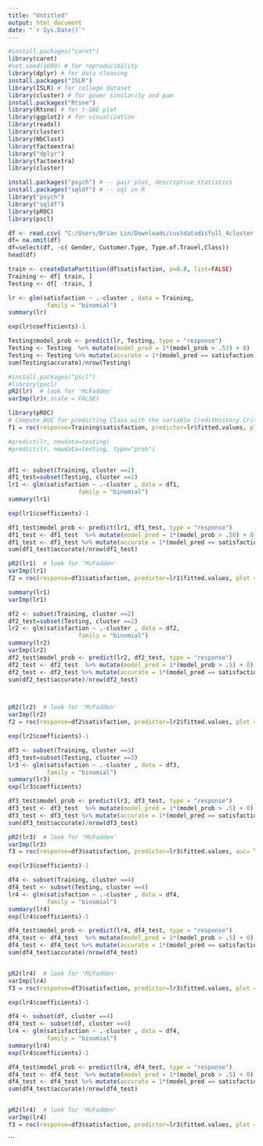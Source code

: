 ---
title: "Untitled"
output: html_document
date: "`r Sys.Date()`"
---
```{r}
#install.packages("caret")
library(caret)
#set.seed(1680) # for reproducibility
library(dplyr) # for data cleaning
install.packages("ISLR")
library(ISLR) # for college dataset
library(cluster) # for gower similarity and pam
install.packages("Rtsne")
library(Rtsne) # for t-SNE plot
library(ggplot2) # for visualization
library(readxl)
library(cluster)
library(NbClust)
library(factoextra)
library("dplyr")
library(factoextra)
library(cluster)

install.packages("psych") # -- pair plot, descriptive statistics
install.packages("sqldf") # -- sql in R
library("psych")
library("sqldf")
library(pROC)
library(pscl)
```

```{r}
df <- read.csv( "C:/Users/Brian Lin/Downloads/custdatadisfull_4cluster.csv")
df= na.omit(df)
df=select(df, -c( Gender, Customer.Type, Type.of.Travel,Class))
head(df)
```


```{r}
train <- createDataPartition(df$satisfaction, p=0.8, list=FALSE)
Training <- df[ train, ]
Testing <- df[ -train, ]

```


```{r}

lr <- glm(satisfaction ~ .-cluster , data = Training, 
           family = "binomial")
summary(lr)

exp(lr$coefficients)-1

Testing$model_prob <- predict(lr, Testing, type = "response")
Testing <- Testing  %>% mutate(model_pred = 1*(model_prob > .53) + 0)
Testing <- Testing %>% mutate(accurate = 1*(model_pred == satisfaction))
sum(Testing$accurate)/nrow(Testing)

#install.packages("pscl")
#library(pscl)
pR2(lr)  # look for 'McFadden'
varImp(lr)#,scale = FALSE)

library(pROC)
# Compute AUC for predicting Class with the variable CreditHistory.Critical
f1 = roc(response=Training$satisfaction, predictor=lr$fitted.values, plot = TRUE)

#predict(lr, newdata=testing)
#predict(lr, newdata=testing, type="prob")
```

```{r}

```


```{r}
df1 <- subset(Training, cluster ==1)
df1_test=subset(Testing, cluster ==1)
lr1 <- glm(satisfaction ~ .-cluster , data = df1, 
                    family = "binomial")
summary(lr1)

exp(lr1$coefficients)-1

df1_test$model_prob <- predict(lr1, df1_test, type = "response")
df1_test <- df1_test  %>% mutate(model_pred = 1*(model_prob > .50) + 0)
df1_test <- df1_test %>% mutate(accurate = 1*(model_pred == satisfaction))
sum(df1_test$accurate)/nrow(df1_test)

pR2(lr1)  # look for 'McFadden'
varImp(lr1)
f2 = roc(response=df1$satisfaction, predictor=lr1$fitted.values, plot = TRUE)

```
```{r}
summary(lr1)
varImp(lr1)
```


```{r}
df2 <- subset(Training, cluster ==2)
df2_test=subset(Testing, cluster ==2)
lr2 <- glm(satisfaction ~ .-cluster , data = df2, 
                    family = "binomial")
summary(lr2)
varImp(lr2)
df2_test$model_prob <- predict(lr2, df2_test, type = "response")
df2_test <- df2_test  %>% mutate(model_pred = 1*(model_prob > .5) + 0)
df2_test <- df2_test %>% mutate(accurate = 1*(model_pred == satisfaction))
sum(df2_test$accurate)/nrow(df2_test)



pR2(lr2)  # look for 'McFadden'
varImp(lr2)
f2 = roc(response=df2$satisfaction, predictor=lr2$fitted.values, plot = TRUE)
```
```{r}
exp(lr2$coefficients)-1


```


```{r}
df3 <- subset(Training, cluster ==3)
df3_test=subset(Testing, cluster ==3)
lr3 <- glm(satisfaction ~ .-cluster , data = df3, 
           family = "binomial")
summary(lr3)
exp(lr3$coefficients)

df3_test$model_prob <- predict(lr3, df3_test, type = "response")
df3_test <- df3_test  %>% mutate(model_pred = 1*(model_prob > .5) + 0)
df3_test <- df3_test %>% mutate(accurate = 1*(model_pred == satisfaction))
sum(df3_test$accurate)/nrow(df3_test)

pR2(lr3)  # look for 'McFadden'
varImp(lr3)
f3 = roc(response=df3$satisfaction, predictor=lr3$fitted.values, auc= TRUE, plot = TRUE)
```

```{r}
exp(lr3$coefficients)-1
```


```{r}
df4 <- subset(Training, cluster ==4)
df4_test <- subset(Testing, cluster ==4)
lr4 <- glm(satisfaction ~ .-cluster , data = df4, 
           family = "binomial")
summary(lr4)
exp(lr4$coefficients)-1

df4_test$model_prob <- predict(lr4, df4_test, type = "response")
df4_test <- df4_test  %>% mutate(model_pred = 1*(model_prob > .5) + 0)
df4_test <- df4_test %>% mutate(accurate = 1*(model_pred == satisfaction))
sum(df4_test$accurate)/nrow(df4_test)


pR2(lr4)  # look for 'McFadden'
varImp(lr4)
f3 = roc(response=df3$satisfaction, predictor=lr3$fitted.values, plot = TRUE)
```

```{r}
exp(lr4$coefficients)-1
```

```{r}
df4 <- subset(df, cluster ==4)
df4_test <- subset(df, cluster ==4)
lr4 <- glm(satisfaction ~ .-cluster , data = df4, 
           family = "binomial")
summary(lr4)
exp(lr4$coefficients)-1

df4_test$model_prob <- predict(lr4, df4_test, type = "response")
df4_test <- df4_test  %>% mutate(model_pred = 1*(model_prob > .5) + 0)
df4_test <- df4_test %>% mutate(accurate = 1*(model_pred == satisfaction))
sum(df4_test$accurate)/nrow(df4_test)


pR2(lr4)  # look for 'McFadden'
varImp(lr4)
f3 = roc(response=df3$satisfaction, predictor=lr3$fitted.values, plot = TRUE)
```
```

